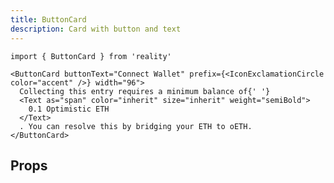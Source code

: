 ```yaml
---
title: ButtonCard
description: Card with button and text
---
```


```tsx
import { ButtonCard } from 'reality'
```

```tsx live=true expand=true
<ButtonCard buttonText="Connect Wallet" prefix={<IconExclamationCircle color="accent" />} width="96">
  Collecting this entry requires a minimum balance of{' '}
  <Text as="span" color="inherit" size="inherit" weight="semiBold">
    0.1 Optimistic ETH
  </Text>
  . You can resolve this by bridging your ETH to oETH.
</ButtonCard>
```

## Props

<PropsTable sourceLink={sourceLink} types={types} />
